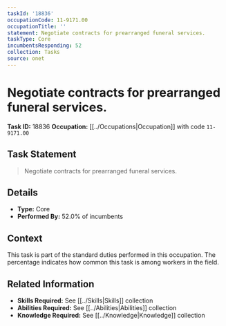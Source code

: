 ```yaml
---
taskId: '18836'
occupationCode: 11-9171.00
occupationTitle: ''
statement: Negotiate contracts for prearranged funeral services.
taskType: Core
incumbentsResponding: 52
collection: Tasks
source: onet
---
```

# Negotiate contracts for prearranged funeral services.

**Task ID:** 18836
**Occupation:** [[../Occupations|Occupation]] with code `11-9171.00`

## Task Statement

> Negotiate contracts for prearranged funeral services.

## Details

- **Type:** Core
- **Performed By:** 52.0% of incumbents

## Context

This task is part of the standard duties performed in this occupation. The percentage indicates how common this task is among workers in the field.

## Related Information

- **Skills Required:** See [[../Skills|Skills]] collection
- **Abilities Required:** See [[../Abilities|Abilities]] collection
- **Knowledge Required:** See [[../Knowledge|Knowledge]] collection
